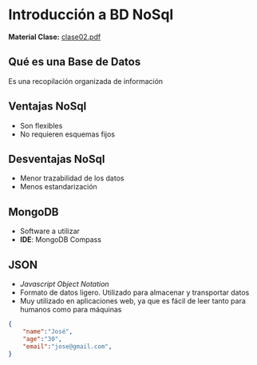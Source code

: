 # Introducción a BD NoSql 
**Material Clase:** [clase02.pdf](/inacap/ti3v32/docs/clase02.pdf)

## Qué es una Base de Datos

Es una recopilación organizada de información

## Ventajas NoSql

- Son flexibles
- No requieren esquemas fijos

## Desventajas NoSql

- Menor trazabilidad de los datos
- Menos estandarización

## MongoDB

- Software a utilizar
- **IDE**: MongoDB Compass

## JSON

- *Javascript Object Notation*
- Formato de datos ligero. Utilizado para almacenar y transportar datos
- Muy utilizado en aplicaciones web, ya que es fácil de leer tanto para humanos como para máquinas

```json
{
    "name":"José",
    "age":"30",
    "email":"jose@gmail.com",
}
```